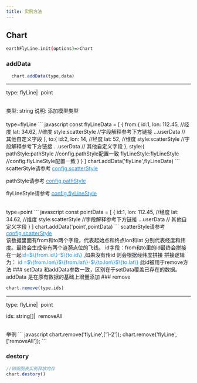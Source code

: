 ```yaml
---
title: 实例方法
---
```



## Chart
```bash
earthFlyLine.init(options)=>Chart
```

### addData
``` javascript
  chart.addData(type,data)
```
---
type: <Tag color="cyan">flyLine</Tag><span style="margin-right:8px;">|</span><Tag  color="cyan">point</Tag>

<br/>
<Tag color="blue">类型: string</Tag>
<Tag color="pink"> 说明: 添加模型类型</Tag>
<br/>
<br/>
<Tag color="red">type=flyLine</Tag>
``` javascript
const flyLineData = [
  {
    from:{
      id:1,
      lon: 112.45, //经度
      lat: 34.62, //维度
      style:scatterStyle //字段解释参考下方链接
      ...userData // 其他自定义字段
    },
    to:{
      id:2,
      lon: 14, //经度
      lat: 52, //维度
      style:scatterStyle //字段解释参考下方链接
      ...userData // 其他自定义字段
    },
    style:{
      pathStyle:pathStyle //config.pathStyle配置一致
      flyLineStyle:flyLineStyle //config.flyLineStyle配置一致
    }
  }
]
chart.addData('flyLine',flyLineData)
```
<Alert color="primary">
scatterStyle请参考 <a style="color:" href="/earth-flyline-docs/reference/property/#configscatterstyle"><span style="color:#1890ff;">config.scatterStyle</span></a>

pathStyle请参考 <a style="color:" href="/earth-flyline-docs/reference/property/#configpathstyle"><span style="color:#1890ff;">config.pathStyle</span></a> 

flyLineStyle请参考 <a style="color:" href="/earth-flyline-docs/reference/property/#configflylinestyle"><span style="color:#1890ff;">config.flyLineStyle</span></a> 


</Alert>
<br/>
<Tag color="red">type=point</Tag>
``` javascript
const pointData = [
  {
    id:1,
    lon: 112.45, //经度
    lat: 34.62, //维度
    style:scatterStyle //字段解释参考下方链接
    ...userData // 其他自定义字段
  }
]
chart.addData('point',pointData)
```
<Alert color="primary">
scatterStyle请参考 <a style="color:" href="/earth-flyline-docs/reference/property/#configscatterstyle"><span style="color:#1890ff;">config.scatterStyle</span></a>

</Alert>

<br/>
<Alert color="warning">
该数据里面有from和to两个字段，代表起始点和终点lon和lat 分别代表经度和纬度。最终会生成带有两个涟漪点位的飞线。
id字段：from和to里的id最终会拼接在一起<span style="color:#1890ff;">id=$\{from.id\}-$\{to.id\}</span> ,如果没有传id 则会根据经纬度拼接 拼接逻辑为： 
<span style="color:#1890ff;">id =$\{from.lon\}$\{from.lat\}-$\{to.lon\}$\{to.lat\}</span> 此id被用于remove方法
</Alert>
### setData
<Alert color="warning">
和addData参数一致，区别在于setData覆盖已存在的数据。addData 是在原有数据的基础上增量添加
</Alert>
### remove

``` javascript
chart.remove(type,ids)
````
---
type: <Tag color="cyan">flyLine</Tag><span style="margin-right:8px;">|</span><Tag  color="cyan">point</Tag>

ids: <Tag color="cyan">string[]</Tag><span style="margin-right:8px;">|</span><Tag  color="cyan">removeAll</Tag>

<br/>
<Tag color="red">举例</Tag>
<Alert color="warning">
``` javascript
chart.remove('flyLine',['1-2']);
chart.remove('flyLine',['removeAll']);
```
</Alert>

### destory

``` javascript
//销毁图表实例释放内存
chart.destory()
````